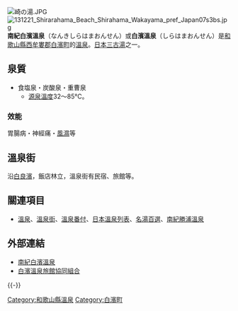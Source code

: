 {{Unreferenced|time=2021-04-15T10:13:24+00:00}}
[[File:崎の湯.JPG|thumb]]
[[File:131221_Shirarahama_Beach_Shirahama_Wakayama_pref_Japan07s3bs.jpg|thumb]]
'''南紀白濱溫泉'''（なんきしらはまおんせん）或'''白濱溫泉'''（しらはまおんせん）是[[和歌山縣|和歌山縣]][[西牟婁郡|西牟婁郡]][[白濱町|白濱町]]的[[溫泉|溫泉]]。[[日本三古湯|日本三古湯]]之一。

== 泉質 ==
* 食塩泉・炭酸泉・重曹泉
** [[源泉|源泉]][[溫度|溫度]]32〜85℃。

=== 效能 ===
胃腸病・神經痛・[[風濕|風濕]]等

== 溫泉街 ==
沿[[白良濱|白良濱]]，飯店林立，溫泉街有民宿、旅館等。

== 關連項目 ==
* [[溫泉|溫泉]]、[[溫泉街|溫泉街]]、[[溫泉番付|溫泉番付]]、[[日本溫泉列表|日本溫泉列表]]、[[名湯百選|名湯百選]]、[[南紀勝浦溫泉|南紀勝浦溫泉]]

== 外部連結 ==
{{Commonscat|Nanki-Shirahama Onsen}}
* [http://www.nanki-shirahama.com/ 南紀白濱溫泉]{{Wayback|url=http://www.nanki-shirahama.com/ |date=20121130011017 }} {{ja icon}}
* [http://www.shirahama-ryokan.jp/ 白濱溫泉旅館協同組合]{{Wayback|url=http://www.shirahama-ryokan.jp/ |date=20130809052306 }} {{ja icon}}

{{coord|display=title}}
{{-}}
{{並稱|日本三大温泉|[[熱海温泉|熱海温泉]]<small>（[[靜岡縣|靜岡縣]][[熱海市|熱海市]]）</small> - '''南紀白濱溫泉'''<small>（[[和歌山縣|和歌山縣]][[白濱町|白濱町]]）</small> - [[別府温泉|別府温泉]]<small>（[[大分縣|大分縣]][[別府市|別府市]]）</small>}}
{{DEFAULTSORT:Nanki-Shirahama Onsen}}
[[Category:和歌山縣溫泉|Category:和歌山縣溫泉]]
[[Category:白濱町|Category:白濱町]]